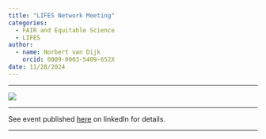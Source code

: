 ```yaml
---
title: "LIFES Network Meeting"
categories:
  - FAIR and Equitable Science
  - LIFES
author: 
  - name: Norbert van Dijk
    orcid: 0009-0003-5409-652X
date: 11/28/2024
---
```


------------------------------------------------------------------------

![](LIFES-network-meeting.png)

------------------------------------------------------------------------

See event published [here](https://www.linkedin.com/events/orchestrationforfair-enableddat7267160416139591680/about/) on linkedIn for details. 

------------------------------------------------------------------------
